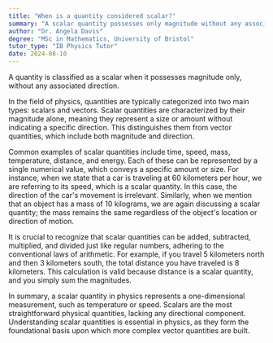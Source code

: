 ```yaml
---
title: "When is a quantity considered scalar?"
summary: "A scalar quantity possesses only magnitude without any associated direction."
author: "Dr. Angela Davis"
degree: "MSc in Mathematics, University of Bristol"
tutor_type: "IB Physics Tutor"
date: 2024-08-10
---
```


A quantity is classified as a scalar when it possesses magnitude only, without any associated direction.

In the field of physics, quantities are typically categorized into two main types: scalars and vectors. Scalar quantities are characterized by their magnitude alone, meaning they represent a size or amount without indicating a specific direction. This distinguishes them from vector quantities, which include both magnitude and direction.

Common examples of scalar quantities include time, speed, mass, temperature, distance, and energy. Each of these can be represented by a single numerical value, which conveys a specific amount or size. For instance, when we state that a car is traveling at $60$ kilometers per hour, we are referring to its speed, which is a scalar quantity. In this case, the direction of the car's movement is irrelevant. Similarly, when we mention that an object has a mass of $10$ kilograms, we are again discussing a scalar quantity; the mass remains the same regardless of the object's location or direction of motion.

It is crucial to recognize that scalar quantities can be added, subtracted, multiplied, and divided just like regular numbers, adhering to the conventional laws of arithmetic. For example, if you travel $5$ kilometers north and then $3$ kilometers south, the total distance you have traveled is $8$ kilometers. This calculation is valid because distance is a scalar quantity, and you simply sum the magnitudes.

In summary, a scalar quantity in physics represents a one-dimensional measurement, such as temperature or speed. Scalars are the most straightforward physical quantities, lacking any directional component. Understanding scalar quantities is essential in physics, as they form the foundational basis upon which more complex vector quantities are built.
    